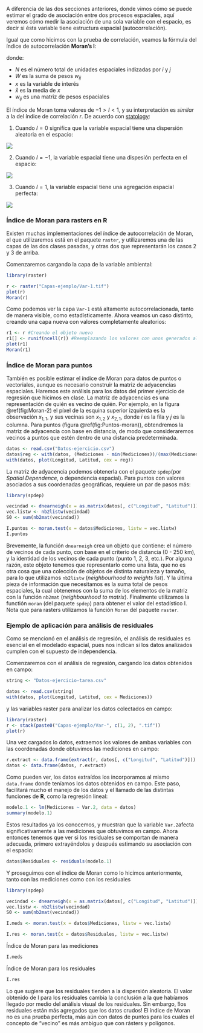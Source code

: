 A diferencia de las dos secciones anteriores, donde vimos cómo se puede estimar el grado de asociación entre dos procesos espaciales, aquí veremos cómo medir la asociación de una sola variable con el espacio, es decir si ésta variable tiene estructura espacial (autocorrelación).

Igual que como hicimos con la prueba de correlación, veamos la fórmula del índice de autocorrelación **Moran's I**:

\begin{equation}
    I = N \times W \times \sum_{i = 1}^n \sum_{j = 1}^n w_{ij} \frac{(x_i - \bar{x})(x_j - \bar{x})}{\sum (x_i - \bar{x})^2}
\end{equation}

donde:

- $N$ es el número total de unidades espaciales indizadas por $i$ y $j$
- $W$ es la suma de pesos $w_{ij}$
- $x$ es la variable de interés
- $\bar{x}$ es la media de $x$
- $w_{ij}$ es una matriz de pesos espaciales

El índice de Moran toma valores de $-1 > I < 1$, y su interpretación es *similar* a la del índice de correlación *r*. De acuerdo con [statology](https://www.statology.org/morans-i/):

1. Cuando $I = 0$ significa que la variable espacial tiene una dispersión aleatoria en el espacio:

![](https://www.statology.org/wp-content/uploads/2021/01/morani1.png)

2. Cuando $I = -1$, la variable espacial tiene una dispesión perfecta en el espacio:

![](https://www.statology.org/wp-content/uploads/2021/01/morani2.png)

3. Cuando $I = 1$, la variable espacial tiene una agregación espacial perfecta:

![](https://www.statology.org/wp-content/uploads/2021/01/morani3.png)

### Índice de Moran para rasters en R

Existen muchas implementaciones del índice de autocorrelación de Moran, el que utilizaremos está en el paquete `raster`, y utilizaremos una de las capas de las dos clases pasadas, y otras dos que representarán los casos 2 y 3 de arriba.

Comenzaremos cargando la capa de la variable ambiental:

```r
library(raster)

r <- raster("Capas-ejemplo/Var-1.tif")
plot(r)
Moran(r)
```
Como podemos ver la capa `Var-1` está altamente autocorrelacionada, tanto de manera visible, como estadísticamente. Ahora veamos un caso distinto, creando una capa nueva con valores completamente aleatorios:

```r
r1 <- r #Creando el objeto nuevo
r1[] <- runif(ncell(r)) #Reemplazando los valores con unos generados aleatoriamente con una distribución uniforme entre 0 y 1
plot(r1)
Moran(r1)
```

### Índice de Moran para puntos

También es posible estimar el índice de Moran para datos de puntos o vectoriales, aunque es necesario construir la matriz de adyacencias espaciales. Haremos este análisis para los datos del primer ejercicio de regresión que hicimos en clase. La matriz de adyacencias es una representación de quién es vecino de quién. Por ejemplo, en la figura \@ref(fig:Moran-2) el píxel de la esquina superior izquierda es la observación $x_{1, 1}$, y sus vecinas son $x_{1, 2}$ y $x_{2, 1}$, donde $i$ es la fila y $j$ es la columna. Para puntos (figura \@ref(fig:Puntos-moran)), obtendremos la matriz de adyacencia con base en distancia, de modo que consideraremos vecinos a puntos que estén dentro de una distancia predeterminada.

```r
datos <- read.csv("Datos-ejercicio.csv")
datos$reg <- with(datos, (Mediciones - min(Mediciones))/(max(Mediciones) - min(Mediciones)) + 0.1)
with(datos, plot(Longitud, Latitud, cex = reg))
```
La matriz de adyacencia podemos obtenerla con el paquete `spdep`(por *Spatial Dependence*, o dependencia espacial). Para puntos con valores asociados a sus coordenadas geográficas, requiere un par de pasos más:

```r
library(spdep)

vecindad <- dnearneigh(x = as.matrix(datos[, c("Longitud", "Latitud")]), d1 = 0, d2 = 75, longlat = T)
vec.listw <- nb2listw(vecindad)
S0 <- sum(nb2mat(vecindad))

I.puntos <- moran.test(x = datos$Mediciones, listw = vec.listw)
I.puntos
```

Brevemente, la función `dnearneigh` crea un objeto que contiene: el número de vecinos de cada punto, con base en el criterio de distancia (0 - 250 km), y la identidad de los vecinos de cada punto (punto 1, 2, 3, etc.).  Por alguna razón, este objeto tenemos que representarlo como una lista, que no es otra cosa que una colección de objetos de distinta naturaleza y tamaño, para lo que utilizamos `nb2listw` (*neighbourhood to weights list*). Y la última pieza de información que necesitamos es la suma total de pesos espaciales, la cual obtenemos con la suma de los elementos de la matriz con la función `nb2mat` (*neighbourhood to matrix*). Finalmente utilizamos la functión `moran` (del paquete `spdep`) para obtener el valor del estadístico I. Nota que para rasters utilizamos la función `Moran` del paquete `raster`.

### Ejemplo de aplicación para análisis de residuales

Como se mencionó en el análisis de regresión, el análisis de residuales es esencial en el modelado espacial, pues nos indican si los datos analizados cumplen con el supuesto de independencia. 

Comenzaremos con el análisis de regresión, cargando los datos obtenidos en campo:

```r
string <- "Datos-ejercicio-tarea.csv"
```


```r
datos <- read.csv(string)
with(datos, plot(Longitud, Latitud, cex = Mediciones))
```

y las variables raster para analizar los datos colectados en campo:

```r
library(raster)
r <- stack(paste0("Capas-ejemplo/Var-", c(1, 2), ".tif"))
plot(r)
```

Una vez cargados lo datos, extraemos los valores de ambas variables con las coordenadas donde obtuvimos las mediciones en campo:

```r
r.extract <- data.frame(extract(r, datos[, c("Longitud", "Latitud")]))
datos <- data.frame(datos, r.extract)
```

Como pueden ver, los datos extraídos los incorporamos al mismo `data.frame` donde teníamos los datos obtenidos en campo. Este paso, facilitará mucho el manejo de los datos y el llamado de las distintas funciones de **R**, como la regresión lineal:

```r
modelo.1 <- lm(Mediciones ~ Var.2, data = datos)
summary(modelo.1)
```

Estos resultados ya los conocemos, y muestran que la variable `Var.2`afecta significativamente a las mediciones que obtuvimos en campo. Ahora entonces tenemos que ver si los residuales se comportan de manera adecuada, primero extrayéndolos y después estimando su asociación con el espacio:

```r
datos$Residuales <- residuals(modelo.1)
```

Y proseguimos con el índice de Moran como lo hicimos anteriormente, tanto con las mediciones como con los residuales

```r
library(spdep)

vecindad <- dnearneigh(x = as.matrix(datos[, c("Longitud", "Latitud")]), d1 = 0, d2 = 75, longlat = T)
vec.listw <- nb2listw(vecindad)
S0 <- sum(nb2mat(vecindad))

I.meds <- moran.test(x = datos$Mediciones, listw = vec.listw)

I.res <- moran.test(x = datos$Residuales, listw = vec.listw)
```

Índice de Moran para las mediciones

```r
I.meds
```

Índice de Moran para los residuales

```r
I.res
```


Lo que sugiere que los residuales tienden a la dispersión aleatoria. El valor obtenido de I para los residuales cambia la conclusión a la que habíamos llegado por medio del análisis visual de los residuales. Sin embargo, !los residuales están más agregados que los datos crudos! El índice de Moran no es una prueba perfecta, más aún con datos de puntos para los cuales el concepto de "vecino" es más ambiguo que con rásters y polígonos. 
